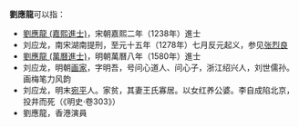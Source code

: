 '''劉應龍'''可以指：
* [[劉應龍_(嘉熙進士)|劉應龍 (嘉熙進士)]]，宋朝嘉熙二年（1238年）進士
* 刘应龙，南宋湖南提刑，至元十五年（1278年）七月反元起义，参见[[张烈良|张烈良]]
* [[劉應龍_(萬曆進士)|劉應龍 (萬曆進士)]]，明朝萬曆八年（1580年）進士
* 刘应龙，明朝[[画家|画家]]，字明吾，号问心道人、问心子，浙江绍兴人，刘世儒孙。画梅笔力风韵
* 刘应龙，明末[[宛平縣|宛平]]人。家贫，其妻王氏寡居。以女红养公婆。李自成陷北京，投井而死（《明史·卷303》）
* 劉應龍，香港演員<!-- <ref>[http://hkmdb.com/db/people/view.mhtml?id=30012&display_set=big5 劉應龍]，HKMDB</ref> -->

{{disambig|Cat=三字劉姓人名消歧義}}